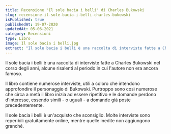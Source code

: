 ```yaml
---
title: Recensione "Il sole bacia i belli" di Charles Bukowski
slug: recensione-il-sole-bacia-i-belli-charles-bukowski
isPublished: true
publishedAt: 19-07-2020
updatedAt: 05-06-2021
category: Recensioni
type: Libro
image: Il sole bacia i belli.jpg
extract: "Il sole bacia i belli è una raccolta di interviste fatte a Charles Bukowski nel corso degli anni, alcune risalenti al periodo in cui l'autore non era ancora famoso. Il libro contiene numerose interviste, utili a coloro che intendono approfondire il personaggio di Bukowski. Purtroppo sono così numerose che circa a metà il libro inizia ad essere ripetitivo e le domande perdono d'interesse, essendo simili - o uguali - a domande già poste precedentemente. Il sole bacia i belli è un'acquisto che sconsiglio. Molte interviste sono reperibili gratuitamente online, mentre quelle inedite non aggiungono granché."
---
```


<Book slug="il-sole-bacia-i-belli" />

Il sole bacia i belli è una raccolta di interviste fatte a Charles Bukowski nel corso degli anni, alcune risalenti al periodo in cui l'autore non era ancora famoso.

Il libro contiene numerose interviste, utili a coloro che intendono approfondire il personaggio di Bukowski. Purtroppo sono così numerose che circa a metà il libro inizia ad essere ripetitivo e le domande perdono d'interesse, essendo simili - o uguali - a domande già poste precedentemente.

Il sole bacia i belli è un'acquisto che sconsiglio. Molte interviste sono reperibili gratuitamente online, mentre quelle inedite non aggiungono granché.